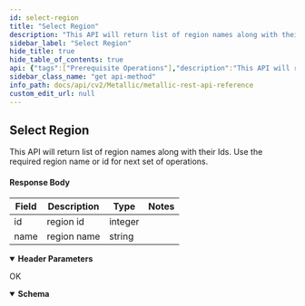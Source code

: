 ```yaml
---
id: select-region
title: "Select Region"
description: "This API will return list of region names along with their Ids. Use the required region name or id for next set of operations."
sidebar_label: "Select Region"
hide_title: true
hide_table_of_contents: true
api: {"tags":["Prerequisite Operations"],"description":"This API will return list of region names along with their Ids. Use the required region name or id for next set of operations.\n\n#### Response Body\n\n| **Field** | **Description** | **Type** | **Notes** |\n| --- | --- | --- | --- |\n| id | region id | integer |  |\n| name | region name | string |  |","operationId":"SelectRegion","parameters":[{"name":"Accept","in":"header","description":"","required":true,"style":"simple","schema":{"type":"string","example":"application/json"}},{"name":"Content-Type","in":"header","description":"","required":true,"style":"simple","schema":{"enum":["application/json"],"type":"string","example":"application/json"}}],"responses":{"200":{"description":"OK","content":{"application/json":{"schema":[{"title":"SelectRegion","required":["regions"],"type":"object","properties":{"regions":{"type":"array","items":{"title":"Region","required":["id","name"],"type":"object","properties":{"id":{"type":"integer","format":"int32"},"name":{"type":"string"}},"example":{"id":7,"name":"centralus"}},"description":""}},"example":{"regions":[{"id":7,"name":"centralus"},{"id":8,"name":"eastus2"},{"id":9,"name":"eastus"},{"id":10,"name":"northcentralus"},{"id":11,"name":"southcentralus"},{"id":12,"name":"westus2"},{"id":13,"name":"westcentralus"},{"id":14,"name":"westus"},{"id":21,"name":"canadacentral"},{"id":22,"name":"canadaeast"},{"id":23,"name":"brazilsouth"},{"id":24,"name":"northeurope"},{"id":25,"name":"westeurope"},{"id":26,"name":"francecentral"},{"id":27,"name":"francesouth"},{"id":28,"name":"uksouth"},{"id":29,"name":"ukwest"},{"id":30,"name":"Germany Central"},{"id":31,"name":"Germany Northeast"},{"id":32,"name":"eastasia"},{"id":33,"name":"southeastasia"},{"id":34,"name":"australiacentral"},{"id":35,"name":"australiacentral2"},{"id":36,"name":"australiaeast"},{"id":37,"name":"australiasoutheast"},{"id":42,"name":"centralindia"},{"id":43,"name":"southindia"},{"id":44,"name":"westindia"},{"id":45,"name":"japaneast"},{"id":46,"name":"japanwest"},{"id":47,"name":"koreacentral"},{"id":48,"name":"koreasouth"},{"id":67,"name":"Germany West Central(Public)"},{"id":68,"name":"Germany West Central (Public)"},{"id":69,"name":"germanywestcentral"},{"id":70,"name":"southafricanorth"},{"id":71,"name":"switzerlandnorth"},{"id":74,"name":"uaenorth"},{"id":84,"name":"westus3"},{"id":85,"name":"centralusstage"},{"id":86,"name":"westusstage"},{"id":87,"name":"westus2stage"},{"id":88,"name":"eastusstage"},{"id":89,"name":"eastus2stage"},{"id":90,"name":"northcentralusstage"},{"id":91,"name":"southcentralusstage"},{"id":92,"name":"centraluseuap"},{"id":93,"name":"eastus2euap"},{"id":94,"name":"unitedstateseuap"},{"id":95,"name":"brazilsoutheast"},{"id":96,"name":"swedencentral"},{"id":98,"name":"norwayeast"},{"id":100,"name":"germanynorth"},{"id":101,"name":"norwaywest"},{"id":102,"name":"switzerlandwest"},{"id":104,"name":"uaecentral"},{"id":105,"name":"jioindiacentral"},{"id":106,"name":"jioindiawest"},{"id":107,"name":"eastasiastage"},{"id":108,"name":"southeastasiastage"},{"id":109,"name":"southafricawest"},{"id":111,"name":"asia"},{"id":112,"name":"asiapacific"},{"id":113,"name":"australia"},{"id":114,"name":"brazil"},{"id":115,"name":"canada"},{"id":116,"name":"europe"},{"id":117,"name":"france"},{"id":118,"name":"germany"},{"id":119,"name":"global"},{"id":120,"name":"india"},{"id":121,"name":"japan"},{"id":122,"name":"korea"},{"id":123,"name":"norway"},{"id":124,"name":"southafrica"},{"id":125,"name":"switzerland"},{"id":126,"name":"uae"},{"id":127,"name":"uk"},{"id":128,"name":"unitedstates"},{"id":160,"name":"Germany West Central"},{"id":161,"name":"South Africa North"},{"id":162,"name":"Switzerland North"},{"id":163,"name":"UAE North"}]}}],"examples":{"Select Region":{"value":{"regions":[{"id":7,"name":"centralus"},{"id":8,"name":"eastus2"},{"id":9,"name":"eastus"},{"id":10,"name":"northcentralus"},{"id":11,"name":"southcentralus"},{"id":12,"name":"westus2"},{"id":13,"name":"westcentralus"},{"id":14,"name":"westus"},{"id":21,"name":"canadacentral"},{"id":22,"name":"canadaeast"},{"id":23,"name":"brazilsouth"},{"id":24,"name":"northeurope"},{"id":25,"name":"westeurope"},{"id":26,"name":"francecentral"},{"id":27,"name":"francesouth"},{"id":28,"name":"uksouth"},{"id":29,"name":"ukwest"},{"id":30,"name":"Germany Central"},{"id":31,"name":"Germany Northeast"},{"id":32,"name":"eastasia"},{"id":33,"name":"southeastasia"},{"id":34,"name":"australiacentral"},{"id":35,"name":"australiacentral2"},{"id":36,"name":"australiaeast"},{"id":37,"name":"australiasoutheast"},{"id":42,"name":"centralindia"},{"id":43,"name":"southindia"},{"id":44,"name":"westindia"},{"id":45,"name":"japaneast"},{"id":46,"name":"japanwest"},{"id":47,"name":"koreacentral"},{"id":48,"name":"koreasouth"},{"id":67,"name":"Germany West Central(Public)"},{"id":68,"name":"Germany West Central (Public)"},{"id":69,"name":"germanywestcentral"},{"id":70,"name":"southafricanorth"},{"id":71,"name":"switzerlandnorth"},{"id":74,"name":"uaenorth"},{"id":84,"name":"westus3"},{"id":85,"name":"centralusstage"},{"id":86,"name":"westusstage"},{"id":87,"name":"westus2stage"},{"id":88,"name":"eastusstage"},{"id":89,"name":"eastus2stage"},{"id":90,"name":"northcentralusstage"},{"id":91,"name":"southcentralusstage"},{"id":92,"name":"centraluseuap"},{"id":93,"name":"eastus2euap"},{"id":94,"name":"unitedstateseuap"},{"id":95,"name":"brazilsoutheast"},{"id":96,"name":"swedencentral"},{"id":98,"name":"norwayeast"},{"id":100,"name":"germanynorth"},{"id":101,"name":"norwaywest"},{"id":102,"name":"switzerlandwest"},{"id":104,"name":"uaecentral"},{"id":105,"name":"jioindiacentral"},{"id":106,"name":"jioindiawest"},{"id":107,"name":"eastasiastage"},{"id":108,"name":"southeastasiastage"},{"id":109,"name":"southafricawest"},{"id":111,"name":"asia"},{"id":112,"name":"asiapacific"},{"id":113,"name":"australia"},{"id":114,"name":"brazil"},{"id":115,"name":"canada"},{"id":116,"name":"europe"},{"id":117,"name":"france"},{"id":118,"name":"germany"},{"id":119,"name":"global"},{"id":120,"name":"india"},{"id":121,"name":"japan"},{"id":122,"name":"korea"},{"id":123,"name":"norway"},{"id":124,"name":"southafrica"},{"id":125,"name":"switzerland"},{"id":126,"name":"uae"},{"id":127,"name":"uk"},{"id":128,"name":"unitedstates"},{"id":160,"name":"Germany West Central"},{"id":161,"name":"South Africa North"},{"id":162,"name":"Switzerland North"},{"id":163,"name":"UAE North"}]}}}}}}},"deprecated":false,"method":"get","path":"/core/azuredb/regions","servers":[{"url":"https://api.metallic.io/api/v1","variables":{}}],"security":[{"bearer":[]}],"securitySchemes":{"bearer":{"type":"http","scheme":"bearer"}},"info":{"title":"Metallic REST API Reference","description":"This API documentation covers all the APIs exposed by metallic for all the partner customers as well as standalone customers.\n\n> Invoke Authentication - `/api/v1/authenticate` API using `username` and `password` provided by metallic to obtain `authToken`. All subsequent requests should pass `authToken` obtained as `Bearer token` as part of `Authorization` header.\n\n> Contact Metallic Customer support for any further assistance.\n\n## HTTP Codes\n\nFollowing are the generic HTTP codes returned by APIs. These HTTP codes are not documented again at each API level to improve the overall documentation readability.\n\n| **HTTP Error Code** | **Description** |\n| --- | --- |\n| 200 | OK - Success |\n| 201 | Created - Record created successfully |\n| 204 | Success No Content -Usually returned for DELETE operation response. |\n| 400 | Bad Request - Correct the request and resubmit. |\n| 401 | Unauthorized - Authentication Failed. User credentials are incorrect or authToken is incorrect/expired. |\n| 403 | Forbidden - Logged in user does not have permission to requested API. |\n| 404 | Not Found - No records found matching the request. |\n| 409 | Conflict - In case of business errors where resource can not be created/updated due to conflict. |\n| 429 | Too Many Requests - API invocation quota exceeded. |\n| 500 | Internal Server Error - Unexpected error from server. Something went wrong on server. |","contact":{},"version":"1.0"},"postman":{"name":"Select Region","description":{"content":"This API will return list of region names along with their Ids. Use the required region name or id for next set of operations.\n\n#### Response Body\n\n| **Field** | **Description** | **Type** | **Notes** |\n| --- | --- | --- | --- |\n| id | region id | integer |  |\n| name | region name | string |  |","type":"text/plain"},"url":{"path":["core","azuredb","regions"],"host":["{{baseUrl}}"],"query":[],"variable":[]},"header":[{"key":"Accept","value":"application/json"}],"method":"GET"}}
sidebar_class_name: "get api-method"
info_path: docs/api/cv2/Metallic/metallic-rest-api-reference
custom_edit_url: null
---
```



## Select Region



This API will return list of region names along with their Ids. Use the required region name or id for next set of operations.

#### Response Body

| **Field** | **Description** | **Type** | **Notes** |
| --- | --- | --- | --- |
| id | region id | integer |  |
| name | region name | string |  |

<details style={{"marginBottom":"1rem"}} data-collapsed={false} open={true}><summary style={{}}><strong>Header Parameters</strong></summary><div><ul><ParamsItem className={"paramsItem"} param={{"name":"Accept","in":"header","description":"","required":true,"style":"simple","schema":{"type":"string","example":"application/json"}}}></ParamsItem><ParamsItem className={"paramsItem"} param={{"name":"Content-Type","in":"header","description":"","required":true,"style":"simple","schema":{"enum":["application/json"],"type":"string","example":"application/json"}}}></ParamsItem></ul></div></details><div><ApiTabs><TabItem label={"200"} value={"200"}><div>

OK

</div><div><MimeTabs schemaType={"response"}><TabItem label={"application/json"} value={"application/json"}><SchemaTabs><TabItem label={"Schema"} value={"Schema"}><details style={{}} data-collapsed={false} open={true}><summary style={{"textAlign":"left"}}><strong>Schema</strong></summary><div style={{"textAlign":"left","marginLeft":"1rem"}}></div><ul style={{"marginLeft":"1rem"}}></ul></details></TabItem><TabItem label={" Select  Region"} value={" Select  Region"}><ResponseSamples responseExample={"{\n  \"regions\": [\n    {\n      \"id\": 7,\n      \"name\": \"centralus\"\n    },\n    {\n      \"id\": 8,\n      \"name\": \"eastus2\"\n    },\n    {\n      \"id\": 9,\n      \"name\": \"eastus\"\n    },\n    {\n      \"id\": 10,\n      \"name\": \"northcentralus\"\n    },\n    {\n      \"id\": 11,\n      \"name\": \"southcentralus\"\n    },\n    {\n      \"id\": 12,\n      \"name\": \"westus2\"\n    },\n    {\n      \"id\": 13,\n      \"name\": \"westcentralus\"\n    },\n    {\n      \"id\": 14,\n      \"name\": \"westus\"\n    },\n    {\n      \"id\": 21,\n      \"name\": \"canadacentral\"\n    },\n    {\n      \"id\": 22,\n      \"name\": \"canadaeast\"\n    },\n    {\n      \"id\": 23,\n      \"name\": \"brazilsouth\"\n    },\n    {\n      \"id\": 24,\n      \"name\": \"northeurope\"\n    },\n    {\n      \"id\": 25,\n      \"name\": \"westeurope\"\n    },\n    {\n      \"id\": 26,\n      \"name\": \"francecentral\"\n    },\n    {\n      \"id\": 27,\n      \"name\": \"francesouth\"\n    },\n    {\n      \"id\": 28,\n      \"name\": \"uksouth\"\n    },\n    {\n      \"id\": 29,\n      \"name\": \"ukwest\"\n    },\n    {\n      \"id\": 30,\n      \"name\": \"Germany Central\"\n    },\n    {\n      \"id\": 31,\n      \"name\": \"Germany Northeast\"\n    },\n    {\n      \"id\": 32,\n      \"name\": \"eastasia\"\n    },\n    {\n      \"id\": 33,\n      \"name\": \"southeastasia\"\n    },\n    {\n      \"id\": 34,\n      \"name\": \"australiacentral\"\n    },\n    {\n      \"id\": 35,\n      \"name\": \"australiacentral2\"\n    },\n    {\n      \"id\": 36,\n      \"name\": \"australiaeast\"\n    },\n    {\n      \"id\": 37,\n      \"name\": \"australiasoutheast\"\n    },\n    {\n      \"id\": 42,\n      \"name\": \"centralindia\"\n    },\n    {\n      \"id\": 43,\n      \"name\": \"southindia\"\n    },\n    {\n      \"id\": 44,\n      \"name\": \"westindia\"\n    },\n    {\n      \"id\": 45,\n      \"name\": \"japaneast\"\n    },\n    {\n      \"id\": 46,\n      \"name\": \"japanwest\"\n    },\n    {\n      \"id\": 47,\n      \"name\": \"koreacentral\"\n    },\n    {\n      \"id\": 48,\n      \"name\": \"koreasouth\"\n    },\n    {\n      \"id\": 67,\n      \"name\": \"Germany West Central(Public)\"\n    },\n    {\n      \"id\": 68,\n      \"name\": \"Germany West Central (Public)\"\n    },\n    {\n      \"id\": 69,\n      \"name\": \"germanywestcentral\"\n    },\n    {\n      \"id\": 70,\n      \"name\": \"southafricanorth\"\n    },\n    {\n      \"id\": 71,\n      \"name\": \"switzerlandnorth\"\n    },\n    {\n      \"id\": 74,\n      \"name\": \"uaenorth\"\n    },\n    {\n      \"id\": 84,\n      \"name\": \"westus3\"\n    },\n    {\n      \"id\": 85,\n      \"name\": \"centralusstage\"\n    },\n    {\n      \"id\": 86,\n      \"name\": \"westusstage\"\n    },\n    {\n      \"id\": 87,\n      \"name\": \"westus2stage\"\n    },\n    {\n      \"id\": 88,\n      \"name\": \"eastusstage\"\n    },\n    {\n      \"id\": 89,\n      \"name\": \"eastus2stage\"\n    },\n    {\n      \"id\": 90,\n      \"name\": \"northcentralusstage\"\n    },\n    {\n      \"id\": 91,\n      \"name\": \"southcentralusstage\"\n    },\n    {\n      \"id\": 92,\n      \"name\": \"centraluseuap\"\n    },\n    {\n      \"id\": 93,\n      \"name\": \"eastus2euap\"\n    },\n    {\n      \"id\": 94,\n      \"name\": \"unitedstateseuap\"\n    },\n    {\n      \"id\": 95,\n      \"name\": \"brazilsoutheast\"\n    },\n    {\n      \"id\": 96,\n      \"name\": \"swedencentral\"\n    },\n    {\n      \"id\": 98,\n      \"name\": \"norwayeast\"\n    },\n    {\n      \"id\": 100,\n      \"name\": \"germanynorth\"\n    },\n    {\n      \"id\": 101,\n      \"name\": \"norwaywest\"\n    },\n    {\n      \"id\": 102,\n      \"name\": \"switzerlandwest\"\n    },\n    {\n      \"id\": 104,\n      \"name\": \"uaecentral\"\n    },\n    {\n      \"id\": 105,\n      \"name\": \"jioindiacentral\"\n    },\n    {\n      \"id\": 106,\n      \"name\": \"jioindiawest\"\n    },\n    {\n      \"id\": 107,\n      \"name\": \"eastasiastage\"\n    },\n    {\n      \"id\": 108,\n      \"name\": \"southeastasiastage\"\n    },\n    {\n      \"id\": 109,\n      \"name\": \"southafricawest\"\n    },\n    {\n      \"id\": 111,\n      \"name\": \"asia\"\n    },\n    {\n      \"id\": 112,\n      \"name\": \"asiapacific\"\n    },\n    {\n      \"id\": 113,\n      \"name\": \"australia\"\n    },\n    {\n      \"id\": 114,\n      \"name\": \"brazil\"\n    },\n    {\n      \"id\": 115,\n      \"name\": \"canada\"\n    },\n    {\n      \"id\": 116,\n      \"name\": \"europe\"\n    },\n    {\n      \"id\": 117,\n      \"name\": \"france\"\n    },\n    {\n      \"id\": 118,\n      \"name\": \"germany\"\n    },\n    {\n      \"id\": 119,\n      \"name\": \"global\"\n    },\n    {\n      \"id\": 120,\n      \"name\": \"india\"\n    },\n    {\n      \"id\": 121,\n      \"name\": \"japan\"\n    },\n    {\n      \"id\": 122,\n      \"name\": \"korea\"\n    },\n    {\n      \"id\": 123,\n      \"name\": \"norway\"\n    },\n    {\n      \"id\": 124,\n      \"name\": \"southafrica\"\n    },\n    {\n      \"id\": 125,\n      \"name\": \"switzerland\"\n    },\n    {\n      \"id\": 126,\n      \"name\": \"uae\"\n    },\n    {\n      \"id\": 127,\n      \"name\": \"uk\"\n    },\n    {\n      \"id\": 128,\n      \"name\": \"unitedstates\"\n    },\n    {\n      \"id\": 160,\n      \"name\": \"Germany West Central\"\n    },\n    {\n      \"id\": 161,\n      \"name\": \"South Africa North\"\n    },\n    {\n      \"id\": 162,\n      \"name\": \"Switzerland North\"\n    },\n    {\n      \"id\": 163,\n      \"name\": \"UAE North\"\n    }\n  ]\n}"} language={"json"}></ResponseSamples></TabItem></SchemaTabs></TabItem></MimeTabs></div></TabItem></ApiTabs></div>
      